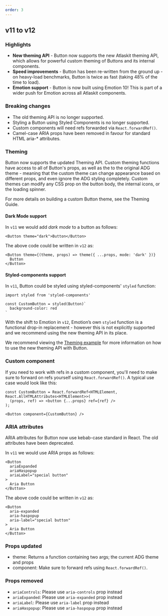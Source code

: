 ```yaml
---
order: 3
---
```


## v11 to v12

### Highlights

- **New theming API** - Button now supports the new Atlaskit theming API, which allows for powerful custom theming of Buttons and
  its internal components.
- **Speed improvements** - Button has been re-written from the ground up - on heavy-load benchmarks, Button is twice as fast
  (taking 48% of the time to load).
- **Emotion support** - Button is now built using Emotion 10! This is part of a wider push
  for Emotion across all Atlaskit components.

### Breaking changes

- The old theming API is no longer supported.
- Styling a Button using Styled Components is no longer supported.
- Custom components will need refs forwarded via `React.forwardRef()`.
- Camel-case ARIA props have been removed in favour for standard HTML aria-\* attributes.

### Theming

Button now supports the updated Theming API. Custom theming functions have access to all of Button's props, as well as the to the original ADG theme - meaning that the custom theme can
change appearance based on different props, and even ignore the ADG styling completely. Custom
themes can modify any CSS prop on the button body, the internal icons, or the loading spinner.

For more details on building a custom Button theme, see the Theming Guide.

#### Dark Mode support

In `v11` we would add _dark mode_ to a button as follows:

```
<Button theme="dark">Button</Button>
```

The above code could be written in `v12` as:

```
<Button theme={(theme, props) => theme({ ...props, mode: 'dark' })}
  Button
</Button>
```

#### Styled-components support

In `v11`, Button could be styled using styled-components' `styled` function:

```
import styled from 'styled-components'

const CustomButton = styled(Button)`
  background-color: red
`
```

With the shift to Emotion in `v12`, Emotion’s own `styled` function is a functional drop-in replacement - however this is not explicitly supported and we recommend using the new theming API in its place.

We recommend viewing the [Theming example](https://atlaskit.atlassian.com/packages/design-system/button/example/CustomTheme) for more information on how to use the new theming API with Button.

### Custom component

If you need to work with refs in a custom component, you'll need to make sure to forward on refs yourself using `React.forwardRef()`. A typical use case would look like this:

```
const CustomButton = React.forwardRef<HTMLElement, React.AllHTMLAttributes<HTMLElement>>(
  (props, ref) => <button {...props} ref={ref} />
);

<Button component={CustomButton} />
```

### ARIA attributes

ARIA attributes for Button now use kebab-case standard in React. The old attributes have been deprecated.

In `v11` we would use ARIA props as follows:

```
<Button
  ariaExpanded
  ariaHaspopup
  ariaLabel="special button"
>
  Aria Button
</Button>
```

The above code could be written in `v12` as:

```
<Button
  aria-expanded
  aria-haspopup
  aria-label="special button"
>
  Aria Button
</Button>
```

### Props updated

- theme: Returns a function containing two args; the current ADG theme and props
- component: Make sure to forward refs using `React.forwardRef()`.

### Props removed

- `ariaControls`: Please use `aria-controls` prop instead
- `ariaExpanded`: Please use `aria-expanded` prop instead
- `ariaLabel`: Please use `aria-label` prop instead
- `ariaHaspopup`: Please use `aria-haspopup` prop instead
